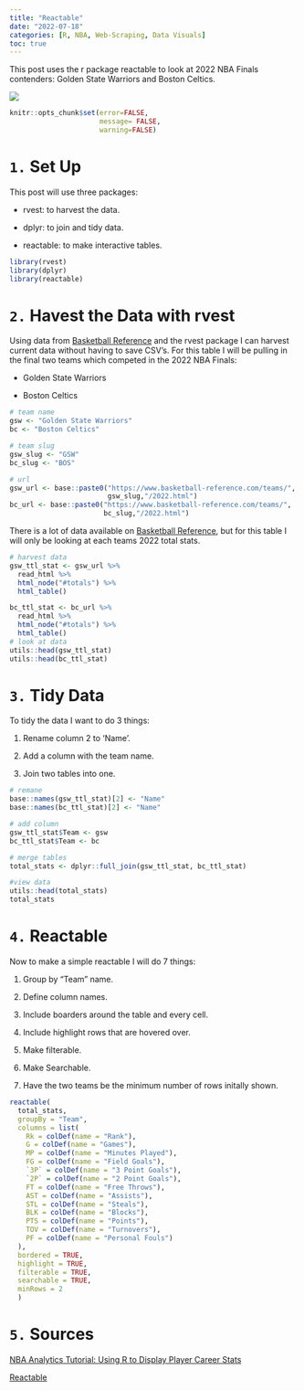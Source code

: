 ```yaml
---
title: "Reactable"
date: "2022-07-18"
categories: [R, NBA, Web-Scraping, Data Visuals]
toc: true
---
```


This post uses the r package reactable to look at 2022 NBA Finals contenders: Golden State Warriors and Boston Celtics. 

![](../../00_img/gsw-bs-22-final.jpeg)

```r
knitr::opts_chunk$set(error=FALSE,
                      message= FALSE,
                      warning=FALSE)
```

# `1.` Set Up

This post will use three packages:

* rvest: to harvest the data.

* dplyr: to join and tidy data. 

* reactable: to make interactive tables. 

```r
library(rvest) 
library(dplyr)
library(reactable)
```

# `2.` Havest the Data with rvest

Using data from [Basketball Reference](https://www.basketball-reference.com/) and the rvest package I can harvest current data without having to save CSV's.  For this table I will be pulling in the final two teams which competed in the 2022 NBA Finals: 

* Golden State Warriors 

* Boston Celtics

```r
# team name
gsw <- "Golden State Warriors"
bc <- "Boston Celtics"

# team slug
gsw_slug <- "GSW"
bc_slug <- "BOS"

# url
gsw_url <- base::paste0("https://www.basketball-reference.com/teams/",
                        gsw_slug,"/2022.html")
bc_url <- base::paste0("https://www.basketball-reference.com/teams/",
                       bc_slug,"/2022.html")
```

There is a lot of data available on [Basketball Reference](https://www.basketball-reference.com/), but for this table I will only be looking at each teams 2022 total stats. 

```r
# harvest data
gsw_ttl_stat <- gsw_url %>%
  read_html %>%
  html_node("#totals") %>% 
  html_table()

bc_ttl_stat <- bc_url %>%
  read_html %>%
  html_node("#totals") %>% 
  html_table()
# look at data
utils::head(gsw_ttl_stat)
utils::head(bc_ttl_stat)
```

# `3.` Tidy Data

To tidy the data I want to do 3 things:

1. Rename column 2 to 'Name'.

2. Add a column with the team name.

3. Join two tables into one. 

```r
# remane 
base::names(gsw_ttl_stat)[2] <- "Name"
base::names(bc_ttl_stat)[2] <- "Name"

# add column
gsw_ttl_stat$Team <- gsw
bc_ttl_stat$Team <- bc

# merge tables
total_stats <- dplyr::full_join(gsw_ttl_stat, bc_ttl_stat)

#view data  
utils::head(total_stats)
total_stats
```

# `4.` Reactable

Now to make a simple reactable I will do 7 things:

1. Group by "Team" name. 

2. Define column names. 

3. Include boarders around the table and every cell.  

4. Include highlight rows that are hovered over.  

5. Make filterable. 

6. Make Searchable. 

7. Have the two teams be the minimum number of rows initally shown. 

```r
reactable(
  total_stats,
  groupBy = "Team",
  columns = list(
    Rk = colDef(name = "Rank"),
    G = colDef(name = "Games"),
    MP = colDef(name = "Minutes Played"),
    FG = colDef(name = "Field Goals"),
    `3P` = colDef(name = "3 Point Goals"),
    `2P` = colDef(name = "2 Point Goals"),
    FT = colDef(name = "Free Throws"),
    AST = colDef(name = "Assists"),
    STL = colDef(name = "Steals"),
    BLK = colDef(name = "Blocks"),
    PTS = colDef(name = "Points"),
    TOV = colDef(name = "Turnovers"),
    PF = colDef(name = "Personal Fouls")
  ),
  bordered = TRUE,
  highlight = TRUE,
  filterable = TRUE,
  searchable = TRUE,
  minRows = 2
  )
```

# `5.` Sources

[NBA Analytics Tutorial: Using R to Display Player Career Stats](https://sweepsportsanalytics.com/2021/12/19/nba-analytics-tutorial-using-r-to-display-player-career-stats/)

[Reactable](https://glin.github.io/reactable/index.html)

